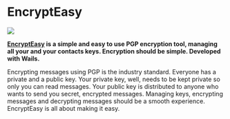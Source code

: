 # EncryptEasy

<p style={{ "text-align": "center" }}>
  <img src={require("@site/static/img/showcase/encrypteasy.webp").default} />
  <br />
</p>

**[EncryptEasy](https://www.encrypteasy.app) is a simple and easy to use PGP encryption tool, managing all your and your contacts keys. Encryption should be simple. Developed with Wails.**

Encrypting messages using PGP is the industry standard. Everyone has a private and a public key. Your private key, well, needs to be kept private so only you can read messages. Your public key is distributed to anyone who wants to send you secret, encrypted messages. Managing keys, encrypting messages and decrypting messages should be a smooth experience. EncryptEasy is all about making it easy.
